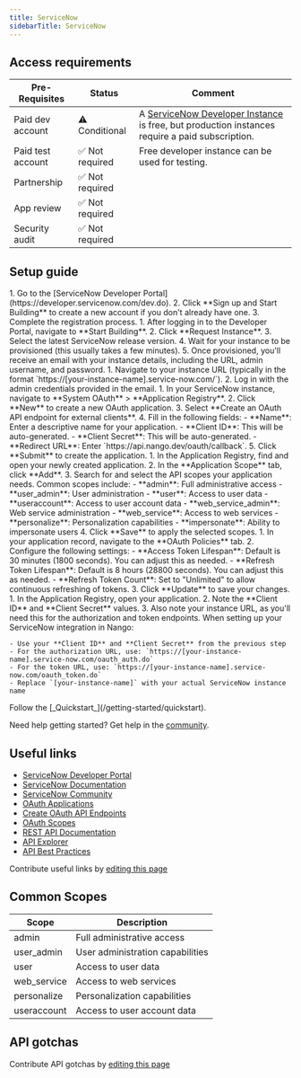 ```yaml
---
title: ServiceNow
sidebarTitle: ServiceNow
---
```



<Overview />
<PreBuiltTooling />
<PreBuiltUseCases />

## Access requirements
| Pre-Requisites | Status | Comment|
| - | - | - |
| Paid dev account | ⚠️ Conditional | A [ServiceNow Developer Instance](https://developer.servicenow.com/dev.do) is free, but production instances require a paid subscription. |
| Paid test account | ✅ Not required | Free developer instance can be used for testing. |
| Partnership | ✅ Not required | |
| App review | ✅ Not required | |
| Security audit | ✅ Not required | |


## Setup guide

<Steps>
  <Step title="Create a ServiceNow Developer Account">
    1. Go to the [ServiceNow Developer Portal](https://developer.servicenow.com/dev.do).
    2. Click **Sign up and Start Building** to create a new account if you don't already have one.
    3. Complete the registration process.
  </Step>
  <Step title="Request a Personal Developer Instance (PDI)">
    1. After logging in to the Developer Portal, navigate to **Start Building**.
    2. Click **Request Instance**.
    3. Select the latest ServiceNow release version.
    4. Wait for your instance to be provisioned (this usually takes a few minutes).
    5. Once provisioned, you'll receive an email with your instance details, including the URL, admin username, and password.
  </Step>
  <Step title="Log in to your ServiceNow instance">
    1. Navigate to your instance URL (typically in the format `https://[your-instance-name].service-now.com/`).
    2. Log in with the admin credentials provided in the email.
  </Step>
  <Step title="Create an OAuth API endpoint for external clients">
    1. In your ServiceNow instance, navigate to **System OAuth** > **Application Registry**.
    2. Click **New** to create a new OAuth application.
    3. Select **Create an OAuth API endpoint for external clients**.
    4. Fill in the following fields:
       - **Name**: Enter a descriptive name for your application.
       - **Client ID**: This will be auto-generated.
       - **Client Secret**: This will be auto-generated.
       - **Redirect URL**: Enter `https://api.nango.dev/oauth/callback`.
    5. Click **Submit** to create the application.
  </Step>
  <Step title="Configure OAuth scopes">
    1. In the Application Registry, find and open your newly created application.
    2. In the **Application Scope** tab, click **Add**.
    3. Search for and select the API scopes your application needs. Common scopes include:
       - **admin**: Full administrative access
       - **user_admin**: User administration
       - **user**: Access to user data
       - **useraccount**: Access to user account data
       - **web_service_admin**: Web service administration
       - **web_service**: Access to web services
       - **personalize**: Personalization capabilities
       - **impersonate**: Ability to impersonate users
    4. Click **Save** to apply the selected scopes.
  </Step>
  <Step title="Configure OAuth policies">
    1. In your application record, navigate to the **OAuth Policies** tab.
    2. Configure the following settings:
       - **Access Token Lifespan**: Default is 30 minutes (1800 seconds). You can adjust this as needed.
       - **Refresh Token Lifespan**: Default is 8 hours (28800 seconds). You can adjust this as needed.
       - **Refresh Token Count**: Set to "Unlimited" to allow continuous refreshing of tokens.
    3. Click **Update** to save your changes.
  </Step>
  <Step title="Obtain your OAuth credentials">
    1. In the Application Registry, open your application.
    2. Note the **Client ID** and **Client Secret** values.
    3. Also note your instance URL, as you'll need this for the authorization and token endpoints.
  </Step>
  <Step title="Configure your integration in Nango">
    When setting up your ServiceNow integration in Nango:
    
    - Use your **Client ID** and **Client Secret** from the previous step
    - For the authorization URL, use: `https://[your-instance-name].service-now.com/oauth_auth.do`
    - For the token URL, use: `https://[your-instance-name].service-now.com/oauth_token.do`
    - Replace `[your-instance-name]` with your actual ServiceNow instance name
  </Step>
  <Step title="Next">
    Follow the [_Quickstart_](/getting-started/quickstart).
  </Step>
</Steps>

<Tip>Need help getting started? Get help in the [community](https://nango.dev/slack).</Tip>


## Useful links

-   [ServiceNow Developer Portal](https://developer.servicenow.com/dev.do)
-   [ServiceNow Documentation](https://docs.servicenow.com/)
-   [ServiceNow Community](https://community.servicenow.com/)
-   [OAuth Applications](https://docs.servicenow.com/bundle/vancouver-platform-security/page/administer/security/concept/c_OAuthApplications.html)
-   [Create OAuth API Endpoints](https://docs.servicenow.com/bundle/vancouver-application-development/page/build/pipelines-and-deployments/task/create-oauth-api-endpoints-for-external-clients.html)
-   [OAuth Scopes](https://docs.servicenow.com/bundle/tokyo-application-development/page/administer/security/task/t_SpecifyAnOAuthScope.html)
-   [REST API Documentation](https://developer.servicenow.com/dev.do#!/reference/api/vancouver/rest/c_TableAPI)
-   [API Explorer](https://developer.servicenow.com/dev.do#!/reference/api-explorer)
-   [API Best Practices](https://developer.servicenow.com/dev.do#!/guides/vancouver/now-platform/api-best-practices/api-best-practices-overview)

<Note>Contribute useful links by [editing this page](https://github.com/nangohq/nango/tree/master/docs-v2/integrations/all/servicenow.mdx)</Note>

## Common Scopes

| Scope | Description |
| ----- | ----------- |
| admin | Full administrative access |
| user_admin | User administration capabilities |
| user | Access to user data |
| web_service | Access to web services |
| personalize | Personalization capabilities |
| useraccount | Access to user account data |

## API gotchas

<Note>Contribute API gotchas by [editing this page](https://github.com/nangohq/nango/tree/master/docs-v2/integrations/all/servicenow.mdx)</Note>
